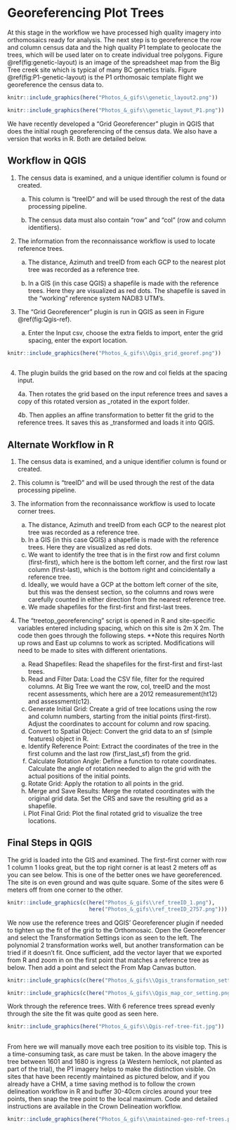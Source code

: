 # Georeferencing Plot Trees  {#Georeferencing-Plot-Trees}

At this stage in the workflow we have processed high quality imagery into orthomosaics ready for analysis. The next step is to georeference the row and column census data and the high quality P1 template to geolocate the trees, which will be used later on to create individual tree polygons.  Figure \@ref(fig:genetic-layout) is an image of the spreadsheet map from the Big Tree creek site which is typical of many BC genetics trials. Figure \@ref(fig:P1-genetic-layout) is the P1 orthomosaic template flight we georeference the census data to.

```r
knitr::include_graphics(here("Photos_&_gifs\\genetic_layout2.png"))

```

```r
knitr::include_graphics(here("Photos_&_gifs\\genetic_layout_P1.png"))

```

We have recently developed a “Grid Georeferencer” plugin in QGIS that does the initial rough georeferencing of the census data. We also have a version that works in R.  Both are detailed below.

## Workflow in QGIS

1.	The census data is examined, and a unique identifier column is found or created.

    a.	This column is “treeID” and will be used through the rest of the data processing pipeline.
    
      i.	The census data must also contain “row” and “col” (row and column identifiers).
      
2.	The information from the reconnaissance workflow is used to locate reference trees.

    a.	The distance, Azimuth and treeID from each GCP to the nearest plot tree was recorded as a reference tree.
    
    b.	In a GIS (in this case QGIS) a shapefile is made with the reference trees.  Here they are visualized as red dots.  The shapefile is saved in the “working” reference system NAD83 UTM’s.
    
3.	The “Grid Georeferencer” plugin is run in QGIS as seen in Figure \@ref(fig:Qgis-ref).

    a.	Enter the Input csv, choose the extra fields to import, enter the grid spacing, enter the export location.

```r
knitr::include_graphics(here("Photos_&_gifs\\Qgis_grid_georef.png"))
                         
```

4.	The plugin builds the grid based on the row and col fields at the spacing input.

    4a.	Then rotates the grid based on the input reference trees and saves a copy of this rotated version as _rotated in the export folder.
    
    4b.	Then applies an affine transformation to better fit the grid to the reference trees. It saves this as _transformed and loads it into QGIS.

## Alternate Workflow in R

1.	The census data is examined, and a unique identifier column is found or created. 

2.	This column is “treeID” and will be used through the rest of the data processing pipeline. 

3.	The information from the reconnaissance workflow is used to locate corner trees.

    a.	The distance, Azimuth and treeID from each GCP to the nearest plot tree was recorded as a reference tree.
    b.	In a GIS (in this case QGIS) a shapefile is made with the reference trees.  Here they are visualized as red dots.
    c.	We want to identify the tree that is in the first row and first column (first-first), which here is the bottom left corner, and the first row last column (first-last), which is the bottom right and coincidentally a reference tree.
    d.	Ideally, we would have a GCP at the bottom left corner of the site, but this was the densest section, so the columns and rows were carefully counted in either direction from the nearest reference tree.
    e.	We made shapefiles for the first-first and first-last trees.
    
4.	The “treetop_georeferencing” script is opened in R and site-specific variables entered including spacing, which on this site is 2m X 2m. The code then goes through the following steps. **Note this requires North up rows and East up columns to work as scripted.  Modifications will need to be made to sites with different orientations.

    a.	Read Shapefiles: Read the shapefiles for the first-first and first-last trees.
    b.	Read and Filter Data: Load the CSV file, filter for the required columns. At Big Tree we want the row, col, treeID and the most recent assessments, which here are a 2012 remeasurement(ht12) and assessment(c12).
    c.	Generate Initial Grid: Create a grid of tree locations using the row and column numbers, starting from the initial points (first-first). Adjust the coordinates to account for column and row spacing.
    d.	Convert to Spatial Object: Convert the grid data to an sf (simple features) object in R.
    e.	Identify Reference Point: Extract the coordinates of the tree in the first column and the last row (first_last_sf) from the grid.
    f.	Calculate Rotation Angle: Define a function to rotate coordinates. Calculate the angle of rotation needed to align the grid with the actual positions of the initial points.
    g.	Rotate Grid: Apply the rotation to all points in the grid.
    h.	Merge and Save Results: Merge the rotated coordinates with the original grid data. Set the CRS and save the resulting grid as a shapefile.
    i.	Plot Final Grid: Plot the final rotated grid to visualize the tree locations.

## Final Steps in QGIS
The grid is loaded into the GIS and examined.  The first-first corner with row 1 column 1 looks great, but the top right corner is at least 2 meters off as you can see below.  This is one of the better ones we have georeferenced.  The site is on even ground and was quite square.  Some of the sites were 6 meters off from one corner to the other.

```r
knitr::include_graphics(c(here("Photos_&_gifs\\ref_treeID_1.png"),
                          here("Photos_&_gifs\\ref_treeID_2757.png")))
```

We now use the reference trees and QGIS’ Georeferencer plugin if needed to tighten up the fit of the grid to the Orthomosaic.  Open the Georeferencer and select the Transformation Settings icon as seen to the left.  The polynomial 2 transformation works well, but another transformation can be tried if it doesn’t fit.  Once sufficient, add the vector layer that we exported from R and zoom in on the first point that matches a reference tree as below.  Then add a point and select the From Map Canvas button.  

```r
knitr::include_graphics(c(here("Photos_&_gifs\\Qgis_transformation_settings.png")))

knitr::include_graphics(c(here("Photos_&_gifs\\Qgis_map_cor_setting.png")))
```

Work through the reference trees.  With 6 reference trees spread evenly through the site the fit was quite good as seen here.

```r
knitr::include_graphics(here("Photos_&_gifs\\Qgis-ref-tree-fit.jpg"))
                         
```

From here we will manually move each tree position to its visible top. This is a time-consuming task, as care must be taken.  In the above imagery the tree between 1601 and 1680 is ingress (a Western hemlock, not planted as part of the trial), the P1 imagery helps to make the distinction visible. 
On sites that have been recently maintained as pictured below, and if you already have a CHM, a time saving method is to follow the crown delineation workflow in R and buffer 30-40cm circles around your tree points, then snap the tree point to the local maximum.  Code and detailed instructions are available in the Crown Delineation workflow. 


```r
knitr::include_graphics(here("Photos_&_gifs\\maintained-geo-ref-trees.png"))
                         
```

